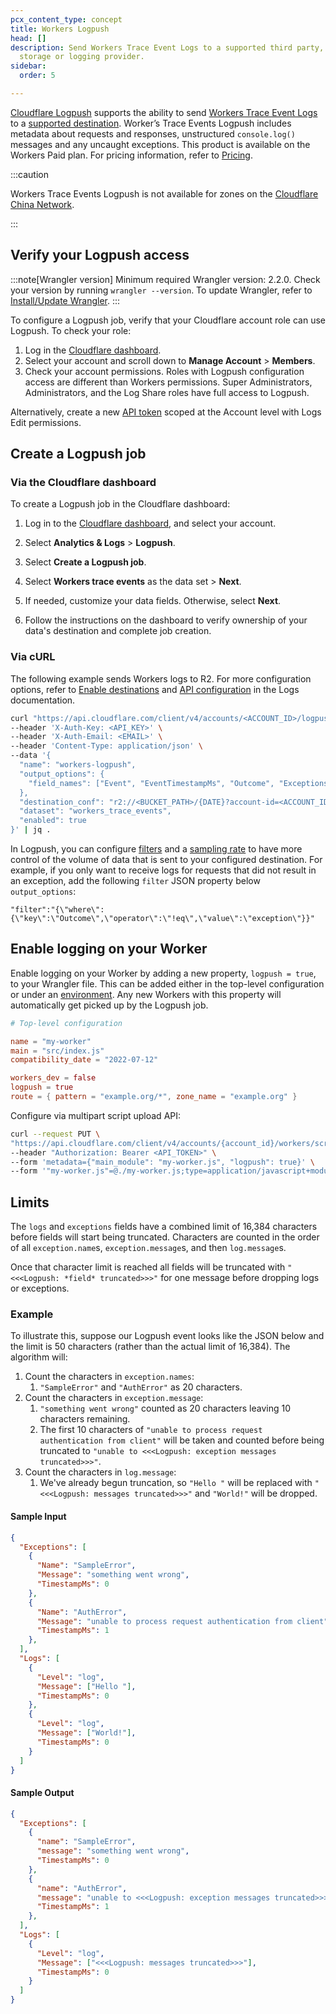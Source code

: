 ```yaml
---
pcx_content_type: concept
title: Workers Logpush
head: []
description: Send Workers Trace Event Logs to a supported third party, such as a
  storage or logging provider.
sidebar:
  order: 5

---
```



[Cloudflare Logpush](/logs/about/) supports the ability to send [Workers Trace Event Logs](/logs/reference/log-fields/account/workers_trace_events/) to a [supported destination](/logs/get-started/enable-destinations/). Worker’s Trace Events Logpush includes metadata about requests and responses, unstructured `console.log()` messages and any uncaught exceptions. This product is available on the Workers Paid plan. For pricing information, refer to [Pricing](/workers/platform/pricing/#workers-trace-events-logpush).

:::caution


Workers Trace Events Logpush is not available for zones on the [Cloudflare China Network](/china-network/).


:::

## Verify your Logpush access

:::note[Wrangler version]
Minimum required Wrangler version: 2.2.0. Check your version by running `wrangler --version`. To update Wrangler, refer to [Install/Update Wrangler](/workers/wrangler/install-and-update/).
:::

To configure a Logpush job, verify that your Cloudflare account role can use Logpush. To check your role:

1. Log in the [Cloudflare dashboard](https://dash.cloudflare.com).
2. Select your account and scroll down to **Manage Account** > **Members**.
3. Check your account permissions. Roles with Logpush configuration access are different than Workers permissions. Super Administrators, Administrators, and the Log Share roles have full access to Logpush.

Alternatively, create a new [API token](/fundamentals/api/get-started/create-token/) scoped at the Account level with Logs Edit permissions.

## Create a Logpush job

### Via the Cloudflare dashboard

To create a Logpush job in the Cloudflare dashboard:

1. Log in to the [Cloudflare dashboard](https://dash.cloudflare.com), and select your account.
2. Select **Analytics & Logs** > **Logpush**.
3. Select **Create a Logpush job**.
4. Select **Workers trace events** as the data set > **Next**.
5. If needed, customize your data fields. Otherwise, select **Next**.

6. Follow the instructions on the dashboard to verify ownership of your data's destination and complete job creation.

### Via cURL

The following example sends Workers logs to R2. For more configuration options, refer to [Enable destinations](/logs/get-started/enable-destinations/) and [API configuration](/logs/get-started/api-configuration/) in the Logs documentation.

```bash
curl "https://api.cloudflare.com/client/v4/accounts/<ACCOUNT_ID>/logpush/jobs" \
--header 'X-Auth-Key: <API_KEY>' \
--header 'X-Auth-Email: <EMAIL>' \
--header 'Content-Type: application/json' \
--data '{
  "name": "workers-logpush",
  "output_options": {
    "field_names": ["Event", "EventTimestampMs", "Outcome", "Exceptions", "Logs", "ScriptName"],
  },
  "destination_conf": "r2://<BUCKET_PATH>/{DATE}?account-id=<ACCOUNT_ID>&access-key-id=<R2_ACCESS_KEY_ID>&secret-access-key=<R2_SECRET_ACCESS_KEY>",
  "dataset": "workers_trace_events",
  "enabled": true
}' | jq .
```

In Logpush, you can configure [filters](/logs/reference/filters/) and a [sampling rate](/logs/get-started/api-configuration/#sampling-rate) to have more control of the volume of data that is sent to your configured destination. For example, if you only want to receive logs for requests that did not result in an exception, add the following `filter` JSON property below `output_options`:

`"filter":"{\"where\": {\"key\":\"Outcome\",\"operator\":\"!eq\",\"value\":\"exception\"}}"`

## Enable logging on your Worker

Enable logging on your Worker by adding a new property, `logpush = true`, to your Wrangler file. This can be added either in the top-level configuration or under an [environment](/workers/wrangler/environments/). Any new Workers with this property will automatically get picked up by the Logpush job.

<WranglerConfig>

```toml
# Top-level configuration

name = "my-worker"
main = "src/index.js"
compatibility_date = "2022-07-12"

workers_dev = false
logpush = true
route = { pattern = "example.org/*", zone_name = "example.org" }
```

</WranglerConfig>

Configure via multipart script upload API:

```bash
curl --request PUT \
"https://api.cloudflare.com/client/v4/accounts/{account_id}/workers/scripts/{script_name}" \
--header "Authorization: Bearer <API_TOKEN>" \
--form 'metadata={"main_module": "my-worker.js", "logpush": true}' \
--form '"my-worker.js"=@./my-worker.js;type=application/javascript+module'
```

## Limits

The `logs` and `exceptions` fields have a combined limit of 16,384 characters before fields will start being truncated. Characters are counted in the order of all `exception.name`s, `exception.message`s, and then `log.message`s.

Once that character limit is reached all fields will be truncated with `"<<<Logpush: *field* truncated>>>"` for one message before dropping logs or exceptions.

### Example

To illustrate this, suppose our Logpush event looks like the JSON below and the limit is 50 characters (rather than the actual limit of 16,384). The algorithm will:

1. Count the characters in `exception.names`:
   1. `"SampleError"` and `"AuthError"` as 20 characters.
2. Count the characters in `exception.message`:
   1. `"something went wrong"` counted as 20 characters leaving 10 characters remaining.
   2. The first 10 characters of `"unable to process request authentication from client"` will be taken and counted before being truncated to `"unable to <<<Logpush: exception messages truncated>>>"`.
3. Count the characters in `log.message`:
   1. We've already begun truncation, so `"Hello "` will be replaced with `"<<<Logpush: messages truncated>>>"` and `"World!"` will be dropped.

#### Sample Input

```json
{
  "Exceptions": [
    {
      "Name": "SampleError",
      "Message": "something went wrong",
      "TimestampMs": 0
    },
    {
      "Name": "AuthError",
      "Message": "unable to process request authentication from client",
      "TimestampMs": 1
    },
  ],
  "Logs": [
    {
      "Level": "log",
      "Message": ["Hello "],
      "TimestampMs": 0
    },
    {
      "Level": "log",
      "Message": ["World!"],
      "TimestampMs": 0
    }
  ]
}
```

#### Sample Output

```json
{
  "Exceptions": [
    {
      "name": "SampleError",
      "message": "something went wrong",
      "TimestampMs": 0
    },
    {
      "name": "AuthError",
      "message": "unable to <<<Logpush: exception messages truncated>>>",
      "TimestampMs": 1
    },
  ],
  "Logs": [
    {
      "Level": "log",
      "Message": ["<<<Logpush: messages truncated>>>"],
      "TimestampMs": 0
    }
  ]
}
```
